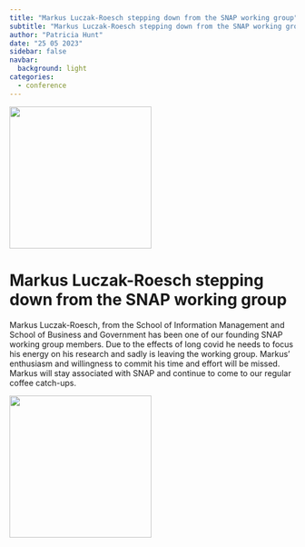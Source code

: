 ```yaml
---
title: "Markus Luczak-Roesch stepping down from the SNAP working group"
subtitle: "Markus Luczak-Roesch stepping down from the SNAP working group"
author: "Patricia Hunt"
date: "25 05 2023"
sidebar: false
navbar:
  background: light
categories: 
  - conference
---
```

<style>
.quarto-title-block .quarto-title-banner {
  background-image: url(images/small_logo.png);
  border-bottom: solid 10px #FFFFFF;
  margin-top: -40px;
  color: white;
}
</style>

![](Markus-Luczak-Roesch.jpg){height=250 fig-align="center"}

<h1>Markus Luczak-Roesch stepping down from the SNAP working group</h1>

Markus Luczak-Roesch, from the  School of Information Management and School of Business and Government has been one of our founding SNAP working group members.  Due to the effects of long covid he needs to focus his energy on his research and sadly is leaving the working group.  Markus' enthusiasm and willingness to commit his time and effort will be missed.  Markus will stay associated with SNAP and continue to come to our regular coffee catch-ups.

![](marcus_web.png){height=250 fig-align="center"}
